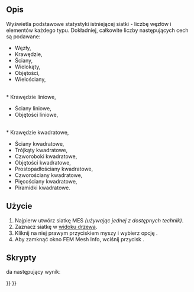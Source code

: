 <languages/>

{{Docnav
|[[FEM_MeshClear/pl|Wyczyść siatkę MES]]
|[[FEM_Preferences/pl|Preferencje]]
|[[FEM_Workbench/pl|środowisko pracy MES]]
|IconL=FEM_MeshClear.svg
|IconR=
|IconC=Workbench_FEM.svg
}}

{{GuiCommand/pl
|Name=FEM MeshDisplayInfo
|Name=MES: Wyświetl informacje o siatce MES
|MenuLocation=Menu podręczne na obiekcie siatki → Wyświetl informacje o siatce MES
|Workbenches=[[FEM_Workbench/pl|MES]]
|SeeAlso=[[FEM_tutorial/pl|Poradnik MES]]
}}

<span id="Description"></span>
==Opis==

Wyświetla podstawowe statystyki istniejącej siatki - liczbę węzłów i elementów każdego typu. Dokładniej, całkowite liczby następujących cech są podawane:
* Węzły,
* Krawędzie,
* Ściany,
* Wielokąty,
* Objętości,
* Wielościany,
<br>
* Krawędzie liniowe,
* Ściany liniowe,
* Objętości liniowe,
<br>
* Krawędzie kwadratowe,
* Ściany kwadratowe,
* Trójkąty kwadratowe,
* Czworoboki kwadratowe,
* Objętości kwadratowe,
* Prostopadłościany kwadratowe,
* Czworościany kwadratowe,
* Pięcościany kwadratowe,
* Piramidki kwadratowe.

<span id="Usage"></span>
==Użycie==

# Najpierw utwórz siatkę MES ''(używając jednej z dostępnych technik)''.
# Zaznacz siatkę w [[Tree_view/pl|widoku drzewa]].
# Kliknij na niej prawym przyciskiem myszy i wybierz opcję {{Button|[[Image:FEM MeshDisplayInfo.svg|16px]] [[FEM_MeshDisplayInfo/pl|Wyświetl informacje o siatce MES]]}}.
# Aby zamknąć okno FEM Mesh Info, wciśnij przycisk {{Button|OK}}.

<span id="Scripting"></span>
==Skrypty==

{{code|code=
# setup some model with a fem mesh to print information from
from femexamples.ccx_cantilever_faceload import setup
setup()
# print the fem mesh information
print(App.ActiveDocument.Mesh.FemMesh)
}}

da następujący wynikː

{{code|code=
>>> print(App.ActiveDocument.Mesh.FemMesh)
========================== Dump contents of mesh ==========================


1) Total number of nodes:      	228
2) Total number of edges:      	0
3) Total number of faces:      	0
4) Total number of polygons:   	0
5) Total number of volumes:    	79
6) Total number of polyhedrons:	0

7) Total number of linear edges:	0
8) Total number of linear faces:	0
9) Total number of linear volumes:	0

10) Total number of quadratic edges:	0
11) Total number of quadratic faces:	0
12) Total number of quadratic volumes:	79
12.1) Number of quadratic hexahedrons: 	0
12.2) Number of quadratic tetrahedrons:	79
12.3) Number of quadratic prisms:      	0
12.4) Number of quadratic pyramids:    	0

===========================================================================
}}


{{Docnav
|[[FEM_MeshClear/pl|Wyczyść siatkę MES]]
|[[FEM_Preferences/pl|Preferencje]]
|[[FEM_Workbench/pl|środowisko pracy MES]]
|IconL=FEM_MeshClear.svg
|IconR=
|IconC=Workbench_FEM.svg
}}

{{FEM Tools navi{{#translation:}}}}
{{Userdocnavi{{#translation:}}}}